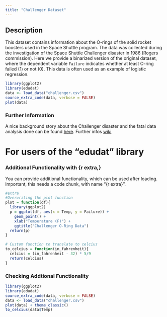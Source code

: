 ```yaml
---
title: "Challenger Dataset"
---
```


## Description

<!-- ![](https://upload.wikimedia.org/wikipedia/commons/thumb/9/9f/Challenger_explosion.jpg/296px-Challenger_explosion.jpg) -->
This dataset contains information about the O-rings of the solid rocket boosters used in the Space Shuttle program. The data was collected during the investigation of the Space Shuttle Challenger disaster in 1986 (Rogers commission). Here we provide a binarized version of the original dataset, where the dependent variable `Failure` indicates whether at least O-ring failed (1) or not (0). This data is often used as an example of logistic regression.


```r
library(ggplot2)
library(edudat)
data <- load_data("challenger.csv")
source_extra_code(data, verbose = FALSE)
plot(data)
```



### Further Information

A nice background story about the Challenger disaster and the fatal data analysis done can be found [here](https://homafiles.info/2016/06/06/the-challenger-disaster-a-tragic-lesson-in-data-analysis/). Further infos [wiki](https://en.wikipedia.org/wiki/Space_Shuttle_Challenger_disaster)

# For users of the "edudat" library

### Additional Functionality with {r extra,}

You can provide additional functionality, which can be used after loading. Important, this needs a code chunk, with name "{r extra}".

```r
#extra
#Overwriting the plot function
plot = function(df){
  library(ggplot2)
  p = ggplot(df, aes(x = Temp, y = Failure)) +
    geom_point() + 
    xlab("Temperature (F)") +
    ggtitle("Challenger O-Ring Data")
  return(p)
}

# Custom function to translate to celcius
to_celcius = function(in_fahrenheit){
  celcius = (in_fahrenheit - 32) * 5/9
  return(celcius)
}
```

### Checking Addtional Functionality

```r
library(ggplot2)
library(edudat)
source_extra_code(data, verbose = FALSE)
data <- load_data("challenger.csv")
plot(data) + theme_classic()
to_celcius(data$Temp)
```
